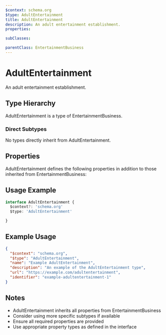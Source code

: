 ```yaml
---
$context: schema.org
$type: AdultEntertainment
title: AdultEntertainment
description: An adult entertainment establishment.
properties:

subClasses:

parentClass: EntertainmentBusiness
---
```


# AdultEntertainment

An adult entertainment establishment.

## Type Hierarchy

AdultEntertainment is a type of EntertainmentBusiness.

### Direct Subtypes

No types directly inherit from AdultEntertainment.

## Properties

AdultEntertainment defines the following properties in addition to those inherited from EntertainmentBusiness:



## Usage Example

```typescript
interface AdultEntertainment {
  $context?: 'schema.org'
  $type: 'AdultEntertainment'

}
```

## Example Usage

```json
{
  "$context": "schema.org",
  "$type": "AdultEntertainment",
  "name": "Example AdultEntertainment",
  "description": "An example of the AdultEntertainment type",
  "url": "https://example.com/adultentertainment",
  "identifier": "example-adultentertainment-1"
}
```

## Notes

- AdultEntertainment inherits all properties from EntertainmentBusiness
- Consider using more specific subtypes if available
- Ensure all required properties are provided
- Use appropriate property types as defined in the interface
